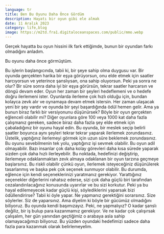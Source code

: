 ```yaml
---
language: tr
title: Ben Bu Oyunu Daha Önce Gördüm
description: Hayatı bir oyun gibi ele almak
date: 11 Aralık 2023
category: life,blog
image: https://m2td.fra1.digitaloceanspaces.com/public/mmo.webp
---
```


<Paragraph>Gerçek hayatta bu oyun hissini ilk fark ettiğimde, bunun bir oyundan farkı olmadığını anladım.</Paragraph>

<Paragraph>Bu oyunu daha önce görmüştüm.</Paragraph>

<Paragraph>
Bu işlerin başlangıcında, tabii ki, bir şeye sahip olma duygusu var. Bir oyunda gerçekten harika bir eşya görüyorsun, onu elde etmek için saatler harcıyorsun ve yeterince şanslıysan, ona sahip oluyorsun. Peki ya sonra ne olur? Bir süre sonra daha iyi bir eşya görürsün, tekrar saatler harcarsın ve döngü devam eder. Oyun her zaman bir şeyleri hedeflemeni ve o hedefe doğru ilerlemeni ister. Oyunlarda ilerleme çok hızlı olduğu için, bundan kolayca zevk alır ve oynamaya devam etmek istersin. Her zaman ulaşacak yeni bir şey vardır ve oyunda bir şeyi başardığında ödül hemen gelir. Ama ya bunun biraz farklı bir versiyonunu düşünürsek?
</Paragraph>

<Paragraph>
Böyle bir oyun gerçekten eğlenceli olabilir mi? Diğer oyunlara göre 100 veya 1000 kat daha fazla çalışmanız gereken, sadece biraz daha fazla şey elde etmek için çabaladığınız bir oyunu hayal edin. Bu oyunda, bir meslek seçip belirli saatler boyunca aynı şeyleri tekrar tekrar yaparak ilerlemek zorundasınız. Üstelik, yaptığınız ilerlemeyi görmek için uzun süre beklemek zorundasınız. Bu oyunu sevebilmenin tek yolu, yaptığınız işi sevmek olabilir. Bu oyun adil olmayabilir. Bazı insanlar çok daha kolay görevleri daha kısa sürede yaparak sizden çok daha hızlı ilerleyebilir. Bu noktada, hedefinizi değiştirip, ilerlemeye odaklanmaktan zevk almaya odaklanan bir oyun tarzına geçmeye başlarsınız. Bu riskli olabilir çünkü oyun, ilerlemek isteyeceğiniz düşünülerek tasarlanmış ve başka pek çok seçenek sunmuyor olabilir.
</Paragraph>

<Paragraph>
Bu durumda, eğlence için kendi seçeneklerinizi yaratmanız gerekiyor. Yarattığınız seçenekler diğerlerini rahatsız ederse, sizi çok daha güçlü biri tarafından cezalandırılacağınız konusunda uyarırlar ve bu sizi korkutur. Peki ya bu hayal edilemeyecek kadar güçlü kişi, söylediklerini yaparsak bizi ödüllendirirse? Tabii ki öyle yapar. Ne yapmanız gerektiğini sorarsınız. Size söylerler. Siz de yaparsınız. Ama diyelim ki böyle bir gücümüz olmadığını biliyoruz. Bu oyunda kendi başımızayız. Peki, ne yapmalıyız? O kadar şanslı değiliz, bir iş bulup para kazanmamız gerekiyor. Ve ne kadar çok çalışırsak çalışalım, her gün yanından geçtiğimiz o arabaya asla sahip olamayacağımızı biliyoruz. Bu yüzden oyundaki hedefimizi sadece daha fazla para kazanmak olarak belirlemeyelim.
</Paragraph>